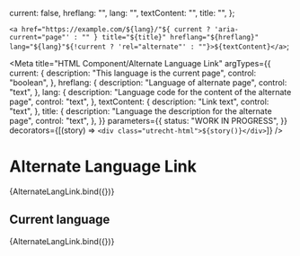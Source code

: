 <!-- @license CC0-1.0 -->


  current: false,
  hreflang: "",
  lang: "",
  textContent: "",
  title: "",
};

  `<a href="https://example.com/${lang}/"${
    current ? 'aria-current="page"' : ""
  } title="${title}" hreflang="${hreflang}" lang="${lang}"${!current ? 'rel="alternate"' : ""}>${textContent}</a>`;

<Meta
  title="HTML Component/Alternate Language Link"
  argTypes={{
    current: {
      description: "This language is the current page",
      control: "boolean",
    },
    hreflang: {
      description: "Language of alternate page",
      control: "text",
    },
    lang: {
      description: "Language code for the content of the alternate page",
      control: "text",
    },
    textContent: {
      description: "Link text",
      control: "text",
    },
    title: {
      description: "Language the description for the alternate page",
      control: "text",
    },
  }}
  parameters={{
    status: "WORK IN PROGRESS",
  }}
  decorators={[(story) => `<div class="utrecht-html">${story()}</div>`]}
/>

# Alternate Language Link

<Canvas>
  <Story
    name="Alternate Language Link"
    args={{
      ...defaultArgs,
      hreflang: "en",
      lang: "en",
      textContent: "EN",
      title: "This page in English",
    }}
  >
    {AlternateLangLink.bind({})}
  </Story>
</Canvas>

<ArgsTable story="Alternate Language Link" />

## Current language

<Canvas>
  <Story
    name="Current Language Link"
    args={{
      current: true,
      hreflang: "en",
      lang: "en",
      textContent: "EN",
      title: "This page in English",
    }}
  >
    {AlternateLangLink.bind({})}
  </Story>
</Canvas>
